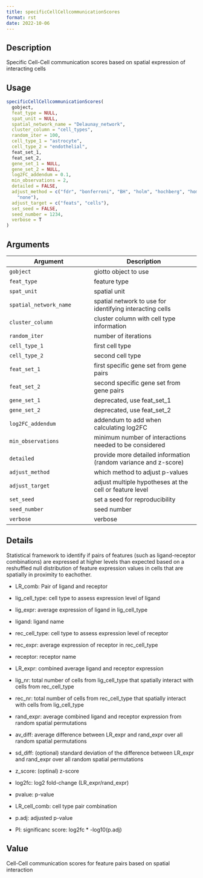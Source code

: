 ```yaml
--- 
title: specificCellCellcommunicationScores 
format: rst 
date: 2022-10-06 
--- 
```


## Description

Specific Cell-Cell communication scores based on spatial expression of interacting cells


## Usage

```r
specificCellCellcommunicationScores(
  gobject,
  feat_type = NULL,
  spat_unit = NULL,
  spatial_network_name = "Delaunay_network",
  cluster_column = "cell_types",
  random_iter = 100,
  cell_type_1 = "astrocyte",
  cell_type_2 = "endothelial",
  feat_set_1,
  feat_set_2,
  gene_set_1 = NULL,
  gene_set_2 = NULL,
  log2FC_addendum = 0.1,
  min_observations = 2,
  detailed = FALSE,
  adjust_method = c("fdr", "bonferroni", "BH", "holm", "hochberg", "hommel", "BY",
    "none"),
  adjust_target = c("feats", "cells"),
  set_seed = FALSE,
  seed_number = 1234,
  verbose = T
)
```


## Arguments

Argument      |Description
------------- |----------------
`gobject`     |     giotto object to use
`feat_type`     |     feature type
`spat_unit`     |     spatial unit
`spatial_network_name`     |     spatial network to use for identifying interacting cells
`cluster_column`     |     cluster column with cell type information
`random_iter`     |     number of iterations
`cell_type_1`     |     first cell type
`cell_type_2`     |     second cell type
`feat_set_1`     |     first specific gene set from gene pairs
`feat_set_2`     |     second specific gene set from gene pairs
`gene_set_1`     |     deprecated, use feat_set_1
`gene_set_2`     |     deprecated, use feat_set_2
`log2FC_addendum`     |     addendum to add when calculating log2FC
`min_observations`     |     minimum number of interactions needed to be considered
`detailed`     |     provide more detailed information (random variance and z-score)
`adjust_method`     |     which method to adjust p-values
`adjust_target`     |     adjust multiple hypotheses at the cell or feature level
`set_seed`     |     set a seed for reproducibility
`seed_number`     |     seed number
`verbose`     |     verbose


## Details

Statistical framework to identify if pairs of features (such as ligand-receptor combinations)
 are expressed at higher levels than expected based on a reshuffled null distribution
 of feature expression values in cells that are spatially in proximity to eachother.
   

*  LR_comb: Pair of ligand and receptor   

*  lig_cell_type:  cell type to assess expression level of ligand    

*  lig_expr:  average expression of ligand in lig_cell_type    

*  ligand:  ligand name    

*  rec_cell_type:  cell type to assess expression level of receptor    

*  rec_expr:  average expression of receptor in rec_cell_type   

*  receptor:  receptor name    

*  LR_expr:  combined average ligand and receptor expression    

*  lig_nr:  total number of cells from lig_cell_type that spatially interact with cells from rec_cell_type    

*  rec_nr:  total number of cells from rec_cell_type that spatially interact with cells from lig_cell_type    

*  rand_expr:  average combined ligand and receptor expression from random spatial permutations    

*  av_diff:  average difference between LR_expr and rand_expr over all random spatial permutations    

*  sd_diff:  (optional) standard deviation of the difference between LR_expr and rand_expr over all random spatial permutations    

*  z_score:  (optinal) z-score    

*  log2fc:  log2 fold-change (LR_expr/rand_expr)    

*  pvalue:  p-value    

*  LR_cell_comb:  cell type pair combination    

*  p.adj:  adjusted p-value    

*  PI:  significanc score: log2fc * -log10(p.adj)


## Value

Cell-Cell communication scores for feature pairs based on spatial interaction


